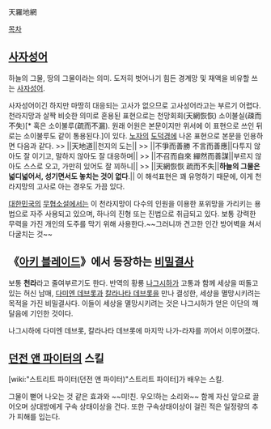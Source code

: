 天羅地網

[[목차]]
== [[사자성어]] ==
하늘의 그물, 땅의 그물이라는 의미. 도저히 벗어나기 힘든 경계망 및 재액을 비유할 쓰는 [[사자성어]].

사자성어이긴 하지만 마땅히 대응되는 고사가 없으므로 고사성어라고는 부르기 어렵다. 천라지망과 살짝 비슷한 의미로 혼용된 표현으로는 천망회회(天網恢恢) 소이불실(疎而不失)[* 혹은 소이불루(疏而不漏). 원래 어원은 본문이지만 위서에 이 표현으로 쓰인 뒤로는 소이불루도 같이 통용된다.]이 있다. [[노자]]의 [[도덕경]]에 나온 표현으로 본문을 인용하면 다음과 같다.
>> ||天地道||천지의 도는||
>> ||不爭而善勝 不言而善應||다투지 않아도 잘 이기고, 말하지 않아도 잘 대응하며||
>> ||不召而自來 繟然而善謀||부르지 않아도 스스로 오고, 가만히 있어도 잘 꾀하니||  
>> ||天網恢恢 疏而不失||'''하늘의 그물은 넓디넓어서, 성기면서도 놓치는 것이 없다'''.|| 
이 해석표현은 꽤 유명하기 때문에, 이게 천라지망의 고사로 아는 경우도 가끔 있다.

[[대한민국]]의 [[무협소설]]에서는 이 천라지망이 다수의 인원을 이용한 포위망을 가리키는 용법으로 자주 사용되고 있으며, 하나의 진형 또는 진법으로 취급되고 있다. 보통 강력한 무력을 가진 개인의 도주를 막기 위해 사용한다.~~그러니까 견고한 인간 방어벽을 쳐서 다굴치는 것~~

== 《[[아키 블레이드]]》에서 등장하는 [[비밀결사]] ==
보통 '''천라'''라고 줄여부르기도 한다.
반역의 황룡 [[나그시하]]가 고통과 함께 세상을 떠돌고 있는 허신 남매, [[다미엔 데브롯]]과 [[칼라나타 데브롯]]을 만나 결성한, 세상을 멸망시키려는 목적을 가진 비밀결사다. 이들이 세상을 멸망시키려는 것은 나그시하가 얻은 이단의 깨달음에 기인한 것이다.

나그시하에 다미엔 데브롯, 칼라나타 데브롯에 마지막 나가-라쟈를 끼어서 이루어졌다.

== [[던전 앤 파이터]]의 스킬 ==
[wiki:"스트리트 파이터(던전 앤 파이터)"스트리트 파이터]가 배우는 스킬.

그물이 뻗어 나오는 것 같은 효과와 ~~미!친. 우오!하는 소리와~~ 함께 자신 앞으로 끌어오며 상대방에게 구속 상태이상을 건다. 또한 구속상태이상이 걸린 적은 일정량의 추가 피해를 입는다.
